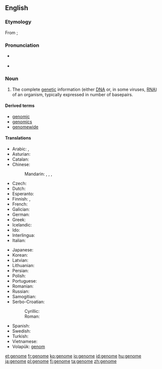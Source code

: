 ==English==

===Etymology===
From {{etyl|de|en}} {{term|Genom|lang=de}}; {{suffix|gene|ome}}

===Pronunciation===
* {{a|UK}} {{IPA|/ˈdʒiː.nəʊm/}}
* {{a|US}} {{IPA|/ˈdʒiː.noʊm/|/dʒɨˈnoʊm/}}

===Noun===
{{wikipedia}}
{{en-noun}}

# {{genetics}} The complete [[genetic]] information (either [[DNA]] or, in some viruses, [[RNA]]) of an organism, typically expressed in number of basepairs.

====Derived terms====
* [[genomic]]
* [[genomics]]
* [[genomewide]]

====Translations====
{{trans-top|complete genetic information of an organism}}
* Arabic: {{t|ar|مجين|m|tr=majīn|sc=Arab}}, {{t|ar|جينوم|m|tr=jinūm|sc=Arab}}
* Asturian: {{t-|ast|xenoma|m|xs=Asturian}}
* Catalan: {{t-|ca|genoma|m}}
* Chinese:
*: Mandarin: {{t|zh|基因組|sc=Hani}}, {{t|zh|基因组|tr=jīyīnzǔ|sc=Hani}}, {{t|zh|基因體|sc=Hani}}, {{t|zh|基因体|tr=jīyīntǐ|sc=Hani}}
* Czech: {{t+|cs|genom|m}}
* Dutch: {{t+|nl|genoom|n}}
* Esperanto: {{t-|eo|genaro|xs=Esperanto}}
* Finnish: {{t+|fi|genomi}}, {{t+|fi|perimä}}
* French: {{t+|fr|génome|m}}
* Galician: {{t-|gl|xenoma|m|xs=Galician}}
* German: {{t+|de|Genom|n}}
* Greek: {{t|el|γονιδίωμα|n|tr=gonidíoma|sc=Grek}}
* Icelandic: {{t+|is|erfðamengi|m}}
* Ido: {{t+|io|genomo|xs=Ido}}
* Interlingua: {{t-|ia|genoma|xs=Interlingua}}
* Italian: {{t-|it|genoma|m}}
{{trans-mid}}
* Japanese: {{t-|ja|ゲノム|tr=genomu}}
* Korean: {{t|ko|게놈|tr=genom|sc=Hang}}
* Latvian: {{t|lv|genoms|m}}
* Lithuanian: {{t|lt|genomas|m}}
* Persian: {{t|fa|ژنوم|tr=ženom, ženum|sc=fa-Arab}}
* Polish: {{t+|pl|genom|m}}
* Portuguese: {{t+|pt|genoma|m}}
* Romanian: {{t-|ro|genom|n}}
* Russian: {{t|ru|геном|m|tr=genóm}}
* Samogitian: {{tø|sgs|genuoms|m}}
* Serbo-Croatian:
*: Cyrillic: {{t|sh|геном|m|alt=гѐно̄м|sc=Cyrl|xs=Serbo-Croatian}}
*: Roman: {{t|sh|genom|m|alt=gènōm|xs=Serbo-Croatian}}
* Spanish: {{t+|es|genoma|m}}
* Swedish: {{t|sv|genom|n}}
* Turkish: {{t+|tr|genom}}
* Vietnamese: {{t|vi|bộ gen}}
* Volapük: [[genom]]
{{trans-bottom}}

[[et:genome]]
[[fr:genome]]
[[ko:genome]]
[[io:genome]]
[[id:genome]]
[[hu:genome]]
[[ja:genome]]
[[pl:genome]]
[[fi:genome]]
[[ta:genome]]
[[zh:genome]]